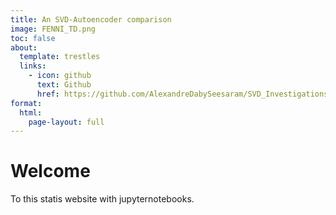 ```yaml
---
title: An SVD-Autoencoder comparison
image: FENNI_TD.png
toc: false
about:
  template: trestles
  links:
    - icon: github
      text: Github
      href: https://github.com/AlexandreDabySeesaram/SVD_Investigations/tree/main
format:
  html:
    page-layout: full
---
```


# Welcome

To this statis website with jupyternotebooks.



